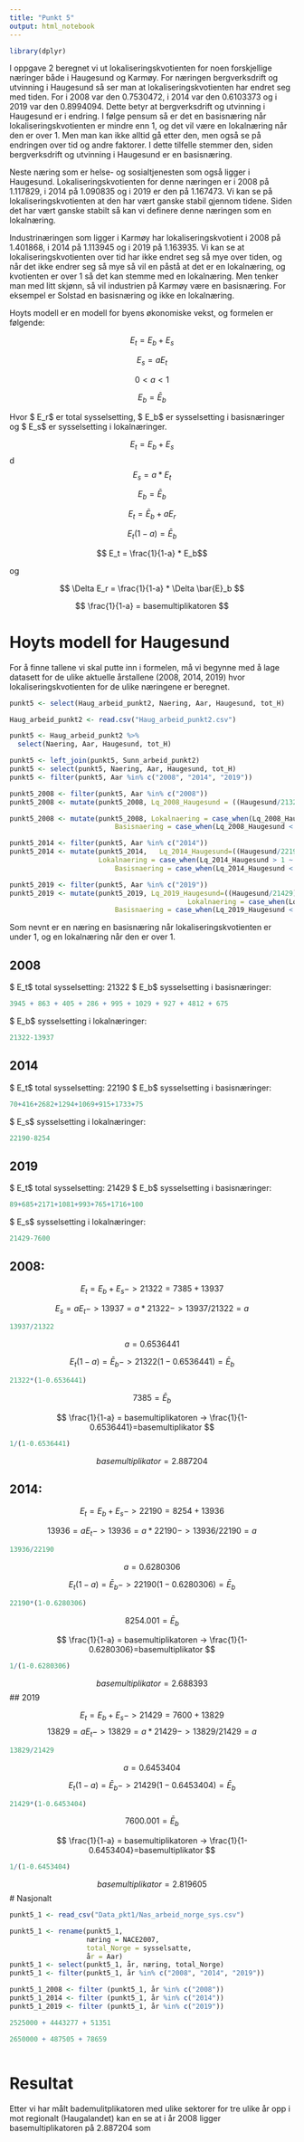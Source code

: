 ```yaml
---
title: "Punkt 5"
output: html_notebook
---
```


```r
library(dplyr)
```


I oppgave 2 beregnet vi ut lokaliseringskvotienten for noen forskjellige næringer både i Haugesund og Karmøy. For næringen bergverksdrift og utvinning i Haugesund så ser man at lokaliseringskvotienten har endret seg med tiden. For i 2008 var den 0.7530472, i 2014 var den 0.6103373 og i 2019 var den 0.8994094. Dette betyr at bergverksdrift og utvinning i Haugesund er i endring. I følge pensum så er det en basisnæring når lokaliseringskvotienten er mindre enn 1, og det vil være en lokalnæring når den er over 1. Men man kan ikke alltid gå etter den, men også se på endringen over tid og andre faktorer. I dette tilfelle stemmer den, siden bergverksdrift og utvinning i Haugesund er en basisnæring.

Neste næring som er helse- og sosialtjenesten som også ligger i Haugesund. Lokaliseringskvotienten for denne næringen er i 2008 på 1.117829, i 2014 på 1.090835 og i 2019 er den på 1.167473. Vi kan se på lokaliseringskvotienten at den har vært ganske stabil gjennom tidene. Siden det har vært ganske stabilt så kan vi definere denne næringen som en lokalnæring.

Industrinæringen som ligger i Karmøy har lokaliseringskvotient i 2008 på 1.401868, i 2014 på 1.113945 og i 2019 på 1.163935. Vi kan se at lokaliseringskvotienten over tid har ikke endret seg så mye over tiden, og når det ikke endrer seg så mye så vil en påstå at det er en lokalnæring, og kvotienten er over 1 så det kan stemme med en lokalnæring. Men tenker man med litt skjønn, så vil industrien på Karmøy være en basisnæring. For eksempel er Solstad en basisnæring og ikke en lokalnæring.

Hoyts modell er en modell for byens økonomiske vekst, og formelen er følgende: 

$$ E_t = E_b + E_s $$ 

$$ E_s = aE_t $$

$$ 0 < a < 1 $$

$$ E_b = \bar{E}_b $$

Hvor $ E_r$ er total sysselsetting, $ E_b$ er sysselsetting i basisnæringer og $ E_s$ er sysselsetting i lokalnæringer.

$$ E_t = E_b + E_s $$
d
$$ E_s = a * E_t $$

$$ E_b = \bar{E}_b $$

$$ E_t = \bar{E}_b + aE_r $$

$$ E_t(1-a) = \bar{E}_b $$

$$ E_t = \frac{1}{1-a} * E_b$$

og

$$ \Delta E_r = \frac{1}{1-a} * \Delta \bar{E}_b $$

$$ \frac{1}{1-a} = basemultiplikatoren $$

# Hoyts modell for Haugesund

For å finne tallene vi skal putte inn i formelen, må vi begynne med å lage datasett for de ulike aktuelle årstallene (2008, 2014, 2019) hvor lokaliseringskvotienten for de ulike næringene er beregnet. 

```r
punkt5 <- select(Haug_arbeid_punkt2, Naering, Aar, Haugesund, tot_H)
```


```r
Haug_arbeid_punkt2 <- read.csv("Haug_arbeid_punkt2.csv")
```



```r
punkt5 <- Haug_arbeid_punkt2 %>% 
  select(Naering, Aar, Haugesund, tot_H)
```

```r
punkt5 <- left_join(punkt5, Sunn_arbeid_punkt2) 
punkt5 <- select(punkt5, Naering, Aar, Haugesund, tot_H)
punkt5 <- filter(punkt5, Aar %in% c("2008", "2014", "2019"))
```
```r
punkt5_2008 <- filter(punkt5, Aar %in% c("2008"))
punkt5_2008 <- mutate(punkt5_2008, Lq_2008_Haugesund = ((Haugesund/21322)/(tot_H/47530)))
```

```r
punkt5_2008 <- mutate(punkt5_2008, Lokalnaering = case_when(Lq_2008_Haugesund > 1 ~ "1"),
                          Basisnaering = case_when(Lq_2008_Haugesund < 1 ~ "1"))
```


```r
punkt5_2014 <- filter(punkt5, Aar %in% c("2014"))
punkt5_2014 <- mutate(punkt5_2014,   Lq_2014_Haugesund=((Haugesund/22190)/(tot_H/49518)),
                      Lokalnaering = case_when(Lq_2014_Haugesund > 1 ~ "1"),
                          Basisnaering = case_when(Lq_2014_Haugesund < 1 ~ "1"))
```

```r
punkt5_2019 <- filter(punkt5, Aar %in% c("2019"))
punkt5_2019 <- mutate(punkt5_2019, Lq_2019_Haugesund=((Haugesund/21429)/(tot_H/49295)),
                                            Lokalnaering = case_when(Lq_2019_Haugesund > 1 ~ "1"),
                          Basisnaering = case_when(Lq_2019_Haugesund < 1 ~ "1"))
```

Som nevnt er en næring en basisnæring når lokaliseringskvotienten er under 1, og en lokalnæring når den er over 1.

## 2008
$ E_t$ total sysselsetting: 21322
$ E_b$ sysselsetting i basisnæringer:
```r
3945 + 863 + 405 + 286 + 995 + 1029 + 927 + 4812 + 675
```
$ E_b$ sysselsetting i lokalnæringer:
```r
21322-13937
```

## 2014
$ E_t$ total sysselsetting: 22190
$ E_b$ sysselsetting i basisnæringer:
```r
70+416+2682+1294+1069+915+1733+75
```
$ E_s$ sysselsetting i lokalnæringer:
```r
22190-8254
```


## 2019
$ E_t$ total sysselsetting: 21429
$ E_b$ sysselsetting i basisnæringer:
```r
89+685+2171+1081+993+765+1716+100
```
$ E_s$ sysselsetting i lokalnæringer:
```r
21429-7600
```

## 2008:
$$ E_t = E_b + E_s   ->  21322 = 7385 + 13937 $$ 

$$ E_s = aE_t   -> 13937=a*21322   ->   13937/21322=a $$
```r
13937/21322
```

$$ a=0.6536441 $$

$$ E_t(1-a) = \bar{E}_b -> 21322(1-0.6536441)=\bar{E}_b $$
```r
21322*(1-0.6536441)
```
$$ 7385=\bar{E}_b $$


$$ \frac{1}{1-a} = basemultiplikatoren   -> \frac{1}{1-0.6536441}=basemultiplikator $$
```r
1/(1-0.6536441)
```
$$ basemultiplikator = 2.887204 $$


## 2014: 
$$ E_t = E_b + E_s   ->  22190 = 8254 + 13936 $$ 

$$ 13936 = aE_t   -> 13936=a*22190   ->   13936/22190=a $$
```r
13936/22190
```


$$ a=0.6280306 $$

$$ E_t(1-a) = \bar{E}_b -> 22190(1-0.6280306)=\bar{E}_b $$
```r
22190*(1-0.6280306)
```
$$ 8254.001=\bar{E}_b $$


$$ \frac{1}{1-a} = basemultiplikatoren   -> \frac{1}{1-0.6280306}=basemultiplikator $$
```r
1/(1-0.6280306)
```
$$ basemultiplikator = 2.688393 $$
## 2019

$$ E_t = E_b + E_s  -> 21429 = 7600 + 13829 $$
$$ 13829 = aE_t   -> 13829=a*21429   ->   13829/21429=a $$
```r
13829/21429
```

$$ a = 0.6453404 $$

$$ E_t(1-a) = \bar{E}_b -> 21429(1-0.6453404)=\bar{E}_b $$

```r
21429*(1-0.6453404)
```
$$ 7600.001=\bar{E}_b $$

$$ \frac{1}{1-a} = basemultiplikatoren   -> \frac{1}{1-0.6453404}=basemultiplikator $$

```r
1/(1-0.6453404)
```
$$ basemultiplikator = 2.819605 $$
# Nasjonalt

```r
punkt5_1 <- read_csv("Data_pkt1/Nas_arbeid_norge_sys.csv")
```


```r
punkt5_1 <- rename(punkt5_1,
                   næring = NACE2007,
                   total_Norge = sysselsatte,
                   år = Aar)
punkt5_1 <- select(punkt5_1, år, næring, total_Norge)
punkt5_1 <- filter(punkt5_1, år %in% c("2008", "2014", "2019"))
```


```r
punkt5_1_2008 <- filter (punkt5_1, år %in% c("2008"))
punkt5_1_2014 <- filter (punkt5_1, år %in% c("2014"))
punkt5_1_2019 <- filter (punkt5_1, år %in% c("2019"))
```

```r
2525000 + 4443277 + 51351
```

```r
2650000 + 487505 + 78659
```

```r

```

# Resultat

Etter vi har målt bademulitplikatoren med ulike sektorer for tre ulike år opp i mot regionalt (Haugalandet) kan en se at i år 2008 ligger basemultiplikatoren på 2.887204 som 
